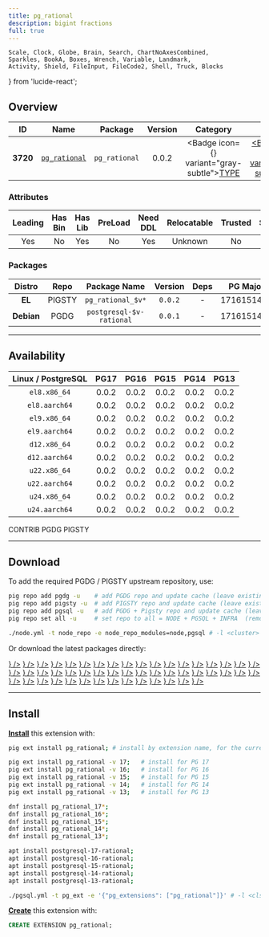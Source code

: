 ```yaml
---
title: pg_rational
description: bigint fractions
full: true
---
```


    Scale, Clock, Globe, Brain, Search, ChartNoAxesCombined,
    Sparkles, BookA, Boxes, Wrench, Variable, Landmark,
    Activity, Shield, FileInput, FileCode2, Shell, Truck, Blocks
} from 'lucide-react';

## Overview

| <TooltipIconButton tooltip="Extension unique identifier" side="top">ID</TooltipIconButton> | <TooltipIconButton tooltip="Extension name" side="top">Name</TooltipIconButton> | <TooltipIconButton tooltip="Package name for installation" side="top">Package</TooltipIconButton> | <TooltipIconButton tooltip="Latest available extension version" side="top">Version</TooltipIconButton> | <TooltipIconButton tooltip="Extension category" side="top">Category</TooltipIconButton> | <TooltipIconButton tooltip="Open source license" side="top">License</TooltipIconButton> | <TooltipIconButton tooltip="Programming language" side="top">Lang</TooltipIconButton> |
|:--------:|:--------:|:----------:|:--------------:|:---------------------------------------:|:------------------------------------------------------:|:----:|
| **3720** | [`pg_rational`](https://github.com/begriffs/pg_rational) | `pg_rational` | 0.0.2 | <Badge icon={<Boxes />} variant="gray-subtle"><a href="/ext/type" className="no-underline">TYPE</a></Badge> | <a href="/ext/list/license#mit" className="no-underline"><Badge icon={<Scale />} variant="blue-subtle">MIT</Badge></a> | <a href="/ext/list/lang#c"><Badge icon={<FileCode2 />} variant="blue-subtle">C</Badge></a> |

### Attributes

| <TooltipIconButton tooltip="The Primary Leading extension in the Package" side="top">Leading</TooltipIconButton> | <TooltipIconButton tooltip="Contains binary utils" side="top">Has Bin</TooltipIconButton> | <TooltipIconButton tooltip="Contains .so shared library files" side="top">Has Lib</TooltipIconButton> | <TooltipIconButton tooltip="Requires preloading via shared_preload_libraries" side="top">PreLoad</TooltipIconButton> | <TooltipIconButton tooltip="Requires CREATE EXTENSION DDL command" side="top">Need DDL</TooltipIconButton> | <TooltipIconButton tooltip="Can be installed in any schema" side="top">Relocatable</TooltipIconButton> | <TooltipIconButton tooltip="Can be created by non-superuser" side="top">Trusted</TooltipIconButton> | <TooltipIconButton tooltip="Schemas used by this extension" side="top">Schemas</TooltipIconButton> |
|:-------:|:-------:|:-------:|:-------:|:--------:|:-----------:|:-------:|:-------:|
| Yes | No | Yes | No | Yes | Unknown | No | - |

### Packages

| <TooltipIconButton tooltip="Linux distribution family, EL or Debian" side="top">Distro</TooltipIconButton> | <TooltipIconButton tooltip="Package repository" side="top">Repo</TooltipIconButton> | <TooltipIconButton tooltip="The RPM/DEB Package Name Pattern (replace $v with real pg major)" side="top">Package Name</TooltipIconButton> | <TooltipIconButton tooltip="Latest package version" side="top">Version</TooltipIconButton> | <TooltipIconButton tooltip="RPM/DEB Package dependencies" side="top">Deps</TooltipIconButton> | <TooltipIconButton tooltip="Available in these PostgreSQL Major Versions" side="top">PG Major</TooltipIconButton> |
|:----------:|:--------:|:------------------------:|:-----------:|:------------:|:------------------:|
|   **EL**   | <Badge variant="amber-subtle"><span className="font-bold">PIGSTY</span></Badge> | `pg_rational_$v*` | `0.0.2` | - | <Badge variant="green-subtle">17</Badge><Badge variant="green-subtle">16</Badge><Badge variant="green-subtle">15</Badge><Badge variant="green-subtle">14</Badge><Badge variant="green-subtle">13</Badge> |
| **Debian** | <Badge variant="blue-subtle"><span className="font-bold">PGDG</span></Badge> | `postgresql-$v-rational` | `0.0.1` | - | <Badge variant="green-subtle">17</Badge><Badge variant="green-subtle">16</Badge><Badge variant="green-subtle">15</Badge><Badge variant="green-subtle">14</Badge><Badge variant="green-subtle">13</Badge> |



------

## Availability

| <TooltipIconButton tooltip="Linux Distro Arch / PostgreSQL Major Version" side="top">Linux / PostgreSQL </TooltipIconButton> | **PG17** | **PG16** | **PG15** | **PG14** | **PG13** |
|:-----:|:-----:|:-----:|:-----:|:-----:|:-----:|
| `el8.x86_64` | <Badge variant="amber-subtle">0.0.2</Badge> | <Badge variant="amber-subtle">0.0.2</Badge> | <Badge variant="amber-subtle">0.0.2</Badge> | <Badge variant="amber-subtle">0.0.2</Badge> | <Badge variant="amber-subtle">0.0.2</Badge> |
| `el8.aarch64` | <Badge variant="amber-subtle">0.0.2</Badge> | <Badge variant="amber-subtle">0.0.2</Badge> | <Badge variant="amber-subtle">0.0.2</Badge> | <Badge variant="amber-subtle">0.0.2</Badge> | <Badge variant="amber-subtle">0.0.2</Badge> |
| `el9.x86_64` | <Badge variant="amber-subtle">0.0.2</Badge> | <Badge variant="amber-subtle">0.0.2</Badge> | <Badge variant="amber-subtle">0.0.2</Badge> | <Badge variant="amber-subtle">0.0.2</Badge> | <Badge variant="amber-subtle">0.0.2</Badge> |
| `el9.aarch64` | <Badge variant="amber-subtle">0.0.2</Badge> | <Badge variant="amber-subtle">0.0.2</Badge> | <Badge variant="amber-subtle">0.0.2</Badge> | <Badge variant="amber-subtle">0.0.2</Badge> | <Badge variant="amber-subtle">0.0.2</Badge> |
| `d12.x86_64` | <Badge variant="blue-subtle">0.0.2</Badge> | <Badge variant="blue-subtle">0.0.2</Badge> | <Badge variant="blue-subtle">0.0.2</Badge> | <Badge variant="blue-subtle">0.0.2</Badge> | <Badge variant="blue-subtle">0.0.2</Badge> |
| `d12.aarch64` | <Badge variant="blue-subtle">0.0.2</Badge> | <Badge variant="blue-subtle">0.0.2</Badge> | <Badge variant="blue-subtle">0.0.2</Badge> | <Badge variant="blue-subtle">0.0.2</Badge> | <Badge variant="blue-subtle">0.0.2</Badge> |
| `u22.x86_64` | <Badge variant="blue-subtle">0.0.2</Badge> | <Badge variant="blue-subtle">0.0.2</Badge> | <Badge variant="blue-subtle">0.0.2</Badge> | <Badge variant="blue-subtle">0.0.2</Badge> | <Badge variant="blue-subtle">0.0.2</Badge> |
| `u22.aarch64` | <Badge variant="blue-subtle">0.0.2</Badge> | <Badge variant="blue-subtle">0.0.2</Badge> | <Badge variant="blue-subtle">0.0.2</Badge> | <Badge variant="blue-subtle">0.0.2</Badge> | <Badge variant="blue-subtle">0.0.2</Badge> |
| `u24.x86_64` | <Badge variant="blue-subtle">0.0.2</Badge> | <Badge variant="blue-subtle">0.0.2</Badge> | <Badge variant="blue-subtle">0.0.2</Badge> | <Badge variant="blue-subtle">0.0.2</Badge> | <Badge variant="blue-subtle">0.0.2</Badge> |
| `u24.aarch64` | <Badge variant="blue-subtle">0.0.2</Badge> | <Badge variant="blue-subtle">0.0.2</Badge> | <Badge variant="blue-subtle">0.0.2</Badge> | <Badge variant="blue-subtle">0.0.2</Badge> | <Badge variant="blue-subtle">0.0.2</Badge> |

<Badge variant="green-subtle"><span className="font-black">CONTRIB</span></Badge> <Badge variant="blue-subtle"><span className="font-black">PGDG</span></Badge> <Badge variant="amber-subtle"><span className="font-black">PIGSTY</span></Badge>

------

## Download

To add the required PGDG / PIGSTY upstream repository, use:

```bash tab="pig"
pig repo add pgdg -u    # add PGDG repo and update cache (leave existing repos)
pig repo add pigsty -u  # add PIGSTY repo and update cache (leave existing repos)
pig repo add pgsql -u   # add PGDG + Pigsty repo and update cache (leave existing repos)
pig repo set all -u     # set repo to all = NODE + PGSQL + INFRA  (remove existing repos)
```
```bash tab="pigsty"
./node.yml -t node_repo -e node_repo_modules=node,pgsql # -l <cluster>
```

Or download the latest packages directly:

<Files>
    <Folder name="el8.x86_64">
        <a href="https://repo.pigsty.io/yum/pgsql/el8.x86_64/pg_rational_17-0.0.2-1PIGSTY.el8.x86_64.rpm"><File name="pg_rational_17-0.0.2-1PIGSTY.el8.x86_64.rpm" icon={<Package className="text-emerald-500" />} /></a>
        <a href="https://repo.pigsty.io/yum/pgsql/el8.x86_64/pg_rational_16-0.0.2-1PIGSTY.el8.x86_64.rpm"><File name="pg_rational_16-0.0.2-1PIGSTY.el8.x86_64.rpm" icon={<Package className="text-emerald-500" />} /></a>
        <a href="https://repo.pigsty.io/yum/pgsql/el8.x86_64/pg_rational_15-0.0.2-1PIGSTY.el8.x86_64.rpm"><File name="pg_rational_15-0.0.2-1PIGSTY.el8.x86_64.rpm" icon={<Package className="text-emerald-500" />} /></a>
        <a href="https://repo.pigsty.io/yum/pgsql/el8.x86_64/pg_rational_14-0.0.2-1PIGSTY.el8.x86_64.rpm"><File name="pg_rational_14-0.0.2-1PIGSTY.el8.x86_64.rpm" icon={<Package className="text-emerald-500" />} /></a>
        <a href="https://repo.pigsty.io/yum/pgsql/el8.x86_64/pg_rational_13-0.0.2-1PIGSTY.el8.x86_64.rpm"><File name="pg_rational_13-0.0.2-1PIGSTY.el8.x86_64.rpm" icon={<Package className="text-emerald-500" />} /></a>
    </Folder>
    <Folder name="el8.aarch64">
        <a href="https://repo.pigsty.io/yum/pgsql/el8.aarch64/pg_rational_17-0.0.2-1PIGSTY.el8.aarch64.rpm"><File name="pg_rational_17-0.0.2-1PIGSTY.el8.aarch64.rpm" icon={<Package className="text-orange-500" />} /></a>
        <a href="https://repo.pigsty.io/yum/pgsql/el8.aarch64/pg_rational_16-0.0.2-1PIGSTY.el8.aarch64.rpm"><File name="pg_rational_16-0.0.2-1PIGSTY.el8.aarch64.rpm" icon={<Package className="text-orange-500" />} /></a>
        <a href="https://repo.pigsty.io/yum/pgsql/el8.aarch64/pg_rational_15-0.0.2-1PIGSTY.el8.aarch64.rpm"><File name="pg_rational_15-0.0.2-1PIGSTY.el8.aarch64.rpm" icon={<Package className="text-orange-500" />} /></a>
        <a href="https://repo.pigsty.io/yum/pgsql/el8.aarch64/pg_rational_14-0.0.2-1PIGSTY.el8.aarch64.rpm"><File name="pg_rational_14-0.0.2-1PIGSTY.el8.aarch64.rpm" icon={<Package className="text-orange-500" />} /></a>
        <a href="https://repo.pigsty.io/yum/pgsql/el8.aarch64/pg_rational_13-0.0.2-1PIGSTY.el8.aarch64.rpm"><File name="pg_rational_13-0.0.2-1PIGSTY.el8.aarch64.rpm" icon={<Package className="text-orange-500" />} /></a>
    </Folder>
    <Folder name="el9.x86_64">
        <a href="https://repo.pigsty.io/yum/pgsql/el9.x86_64/pg_rational_17-0.0.2-1PIGSTY.el9.x86_64.rpm"><File name="pg_rational_17-0.0.2-1PIGSTY.el9.x86_64.rpm" icon={<Package className="text-emerald-500" />} /></a>
        <a href="https://repo.pigsty.io/yum/pgsql/el9.x86_64/pg_rational_16-0.0.2-1PIGSTY.el9.x86_64.rpm"><File name="pg_rational_16-0.0.2-1PIGSTY.el9.x86_64.rpm" icon={<Package className="text-emerald-500" />} /></a>
        <a href="https://repo.pigsty.io/yum/pgsql/el9.x86_64/pg_rational_15-0.0.2-1PIGSTY.el9.x86_64.rpm"><File name="pg_rational_15-0.0.2-1PIGSTY.el9.x86_64.rpm" icon={<Package className="text-emerald-500" />} /></a>
        <a href="https://repo.pigsty.io/yum/pgsql/el9.x86_64/pg_rational_14-0.0.2-1PIGSTY.el9.x86_64.rpm"><File name="pg_rational_14-0.0.2-1PIGSTY.el9.x86_64.rpm" icon={<Package className="text-emerald-500" />} /></a>
        <a href="https://repo.pigsty.io/yum/pgsql/el9.x86_64/pg_rational_13-0.0.2-1PIGSTY.el9.x86_64.rpm"><File name="pg_rational_13-0.0.2-1PIGSTY.el9.x86_64.rpm" icon={<Package className="text-emerald-500" />} /></a>
    </Folder>
    <Folder name="el9.aarch64">
        <a href="https://repo.pigsty.io/yum/pgsql/el9.aarch64/pg_rational_17-0.0.2-1PIGSTY.el9.aarch64.rpm"><File name="pg_rational_17-0.0.2-1PIGSTY.el9.aarch64.rpm" icon={<Package className="text-orange-500" />} /></a>
        <a href="https://repo.pigsty.io/yum/pgsql/el9.aarch64/pg_rational_16-0.0.2-1PIGSTY.el9.aarch64.rpm"><File name="pg_rational_16-0.0.2-1PIGSTY.el9.aarch64.rpm" icon={<Package className="text-orange-500" />} /></a>
        <a href="https://repo.pigsty.io/yum/pgsql/el9.aarch64/pg_rational_15-0.0.2-1PIGSTY.el9.aarch64.rpm"><File name="pg_rational_15-0.0.2-1PIGSTY.el9.aarch64.rpm" icon={<Package className="text-orange-500" />} /></a>
        <a href="https://repo.pigsty.io/yum/pgsql/el9.aarch64/pg_rational_14-0.0.2-1PIGSTY.el9.aarch64.rpm"><File name="pg_rational_14-0.0.2-1PIGSTY.el9.aarch64.rpm" icon={<Package className="text-orange-500" />} /></a>
        <a href="https://repo.pigsty.io/yum/pgsql/el9.aarch64/pg_rational_13-0.0.2-1PIGSTY.el9.aarch64.rpm"><File name="pg_rational_13-0.0.2-1PIGSTY.el9.aarch64.rpm" icon={<Package className="text-orange-500" />} /></a>
    </Folder>
    <Folder name="d12.x86_64">
        <a href="https://apt.postgresql.org/pub/repos/apt/pool/main/p/pg-rational/postgresql-17-rational_0.0.2-7.pgdg120+1_arm64.deb"><File name="postgresql-17-rational_0.0.2-7.pgdg120+1_arm64.deb" icon={<Box className="text-emerald-500" />} /></a>
        <a href="https://apt.postgresql.org/pub/repos/apt/pool/main/p/pg-rational/postgresql-16-rational_0.0.2-7.pgdg120+1_arm64.deb"><File name="postgresql-16-rational_0.0.2-7.pgdg120+1_arm64.deb" icon={<Box className="text-emerald-500" />} /></a>
        <a href="https://apt.postgresql.org/pub/repos/apt/pool/main/p/pg-rational/postgresql-15-rational_0.0.2-7.pgdg120+1_arm64.deb"><File name="postgresql-15-rational_0.0.2-7.pgdg120+1_arm64.deb" icon={<Box className="text-emerald-500" />} /></a>
        <a href="https://apt.postgresql.org/pub/repos/apt/pool/main/p/pg-rational/postgresql-14-rational_0.0.2-7.pgdg120+1_arm64.deb"><File name="postgresql-14-rational_0.0.2-7.pgdg120+1_arm64.deb" icon={<Box className="text-emerald-500" />} /></a>
        <a href="https://apt.postgresql.org/pub/repos/apt/pool/main/p/pg-rational/postgresql-13-rational_0.0.2-7.pgdg120+1_arm64.deb"><File name="postgresql-13-rational_0.0.2-7.pgdg120+1_arm64.deb" icon={<Box className="text-emerald-500" />} /></a>
    </Folder>
    <Folder name="d12.aarch64">
        <a href="https://apt.postgresql.org/pub/repos/apt/pool/main/p/pg-rational/postgresql-17-rational_0.0.2-7.pgdg120+1_amd64.deb"><File name="postgresql-17-rational_0.0.2-7.pgdg120+1_amd64.deb" icon={<Box className="text-orange-500" />} /></a>
        <a href="https://apt.postgresql.org/pub/repos/apt/pool/main/p/pg-rational/postgresql-16-rational_0.0.2-7.pgdg120+1_amd64.deb"><File name="postgresql-16-rational_0.0.2-7.pgdg120+1_amd64.deb" icon={<Box className="text-orange-500" />} /></a>
        <a href="https://apt.postgresql.org/pub/repos/apt/pool/main/p/pg-rational/postgresql-15-rational_0.0.2-7.pgdg120+1_amd64.deb"><File name="postgresql-15-rational_0.0.2-7.pgdg120+1_amd64.deb" icon={<Box className="text-orange-500" />} /></a>
        <a href="https://apt.postgresql.org/pub/repos/apt/pool/main/p/pg-rational/postgresql-14-rational_0.0.2-7.pgdg120+1_amd64.deb"><File name="postgresql-14-rational_0.0.2-7.pgdg120+1_amd64.deb" icon={<Box className="text-orange-500" />} /></a>
        <a href="https://apt.postgresql.org/pub/repos/apt/pool/main/p/pg-rational/postgresql-13-rational_0.0.2-7.pgdg120+1_amd64.deb"><File name="postgresql-13-rational_0.0.2-7.pgdg120+1_amd64.deb" icon={<Box className="text-orange-500" />} /></a>
    </Folder>
    <Folder name="u22.x86_64">
        <a href="https://apt.postgresql.org/pub/repos/apt/pool/main/p/pg-rational/postgresql-17-rational_0.0.2-7.pgdg22.04+1_amd64.deb"><File name="postgresql-17-rational_0.0.2-7.pgdg22.04+1_amd64.deb" icon={<Box className="text-emerald-500" />} /></a>
        <a href="https://apt.postgresql.org/pub/repos/apt/pool/main/p/pg-rational/postgresql-16-rational_0.0.2-7.pgdg22.04+1_amd64.deb"><File name="postgresql-16-rational_0.0.2-7.pgdg22.04+1_amd64.deb" icon={<Box className="text-emerald-500" />} /></a>
        <a href="https://apt.postgresql.org/pub/repos/apt/pool/main/p/pg-rational/postgresql-15-rational_0.0.2-7.pgdg22.04+1_amd64.deb"><File name="postgresql-15-rational_0.0.2-7.pgdg22.04+1_amd64.deb" icon={<Box className="text-emerald-500" />} /></a>
        <a href="https://apt.postgresql.org/pub/repos/apt/pool/main/p/pg-rational/postgresql-14-rational_0.0.2-7.pgdg22.04+1_amd64.deb"><File name="postgresql-14-rational_0.0.2-7.pgdg22.04+1_amd64.deb" icon={<Box className="text-emerald-500" />} /></a>
        <a href="https://apt.postgresql.org/pub/repos/apt/pool/main/p/pg-rational/postgresql-13-rational_0.0.2-7.pgdg22.04+1_amd64.deb"><File name="postgresql-13-rational_0.0.2-7.pgdg22.04+1_amd64.deb" icon={<Box className="text-emerald-500" />} /></a>
    </Folder>
    <Folder name="u22.aarch64">
        <a href="https://apt.postgresql.org/pub/repos/apt/pool/main/p/pg-rational/postgresql-17-rational_0.0.2-7.pgdg22.04+1_arm64.deb"><File name="postgresql-17-rational_0.0.2-7.pgdg22.04+1_arm64.deb" icon={<Box className="text-orange-500" />} /></a>
        <a href="https://apt.postgresql.org/pub/repos/apt/pool/main/p/pg-rational/postgresql-16-rational_0.0.2-7.pgdg22.04+1_arm64.deb"><File name="postgresql-16-rational_0.0.2-7.pgdg22.04+1_arm64.deb" icon={<Box className="text-orange-500" />} /></a>
        <a href="https://apt.postgresql.org/pub/repos/apt/pool/main/p/pg-rational/postgresql-15-rational_0.0.2-7.pgdg22.04+1_arm64.deb"><File name="postgresql-15-rational_0.0.2-7.pgdg22.04+1_arm64.deb" icon={<Box className="text-orange-500" />} /></a>
        <a href="https://apt.postgresql.org/pub/repos/apt/pool/main/p/pg-rational/postgresql-14-rational_0.0.2-7.pgdg22.04+1_arm64.deb"><File name="postgresql-14-rational_0.0.2-7.pgdg22.04+1_arm64.deb" icon={<Box className="text-orange-500" />} /></a>
        <a href="https://apt.postgresql.org/pub/repos/apt/pool/main/p/pg-rational/postgresql-13-rational_0.0.2-7.pgdg22.04+1_arm64.deb"><File name="postgresql-13-rational_0.0.2-7.pgdg22.04+1_arm64.deb" icon={<Box className="text-orange-500" />} /></a>
    </Folder>
    <Folder name="u24.x86_64">
        <a href="https://apt.postgresql.org/pub/repos/apt/pool/main/p/pg-rational/postgresql-17-rational_0.0.2-7.pgdg24.04+1_amd64.deb"><File name="postgresql-17-rational_0.0.2-7.pgdg24.04+1_amd64.deb" icon={<Box className="text-emerald-500" />} /></a>
        <a href="https://apt.postgresql.org/pub/repos/apt/pool/main/p/pg-rational/postgresql-16-rational_0.0.2-7.pgdg24.04+1_amd64.deb"><File name="postgresql-16-rational_0.0.2-7.pgdg24.04+1_amd64.deb" icon={<Box className="text-emerald-500" />} /></a>
        <a href="https://apt.postgresql.org/pub/repos/apt/pool/main/p/pg-rational/postgresql-15-rational_0.0.2-7.pgdg24.04+1_amd64.deb"><File name="postgresql-15-rational_0.0.2-7.pgdg24.04+1_amd64.deb" icon={<Box className="text-emerald-500" />} /></a>
        <a href="https://apt.postgresql.org/pub/repos/apt/pool/main/p/pg-rational/postgresql-14-rational_0.0.2-7.pgdg24.04+1_amd64.deb"><File name="postgresql-14-rational_0.0.2-7.pgdg24.04+1_amd64.deb" icon={<Box className="text-emerald-500" />} /></a>
        <a href="https://apt.postgresql.org/pub/repos/apt/pool/main/p/pg-rational/postgresql-13-rational_0.0.2-7.pgdg24.04+1_amd64.deb"><File name="postgresql-13-rational_0.0.2-7.pgdg24.04+1_amd64.deb" icon={<Box className="text-emerald-500" />} /></a>
    </Folder>
    <Folder name="u24.aarch64">
        <a href="https://apt.postgresql.org/pub/repos/apt/pool/main/p/pg-rational/postgresql-17-rational_0.0.2-7.pgdg24.04+1_arm64.deb"><File name="postgresql-17-rational_0.0.2-7.pgdg24.04+1_arm64.deb" icon={<Box className="text-orange-500" />} /></a>
        <a href="https://apt.postgresql.org/pub/repos/apt/pool/main/p/pg-rational/postgresql-16-rational_0.0.2-7.pgdg24.04+1_arm64.deb"><File name="postgresql-16-rational_0.0.2-7.pgdg24.04+1_arm64.deb" icon={<Box className="text-orange-500" />} /></a>
        <a href="https://apt.postgresql.org/pub/repos/apt/pool/main/p/pg-rational/postgresql-15-rational_0.0.2-7.pgdg24.04+1_arm64.deb"><File name="postgresql-15-rational_0.0.2-7.pgdg24.04+1_arm64.deb" icon={<Box className="text-orange-500" />} /></a>
        <a href="https://apt.postgresql.org/pub/repos/apt/pool/main/p/pg-rational/postgresql-14-rational_0.0.2-7.pgdg24.04+1_arm64.deb"><File name="postgresql-14-rational_0.0.2-7.pgdg24.04+1_arm64.deb" icon={<Box className="text-orange-500" />} /></a>
        <a href="https://apt.postgresql.org/pub/repos/apt/pool/main/p/pg-rational/postgresql-13-rational_0.0.2-7.pgdg24.04+1_arm64.deb"><File name="postgresql-13-rational_0.0.2-7.pgdg24.04+1_arm64.deb" icon={<Box className="text-orange-500" />} /></a>
    </Folder>
</Files>

------

## Install

[**Install**](/docs/pgsql/extension/install) this extension with:

```bash tab="pig"
pig ext install pg_rational; # install by extension name, for the current active PG version

pig ext install pg_rational -v 17;   # install for PG 17
pig ext install pg_rational -v 16;   # install for PG 16
pig ext install pg_rational -v 15;   # install for PG 15
pig ext install pg_rational -v 14;   # install for PG 14
pig ext install pg_rational -v 13;   # install for PG 13
```
```bash tab="yum" 
dnf install pg_rational_17*;
dnf install pg_rational_16*;
dnf install pg_rational_15*;
dnf install pg_rational_14*;
dnf install pg_rational_13*;
```
```bash tab="apt" 
apt install postgresql-17-rational;
apt install postgresql-16-rational;
apt install postgresql-15-rational;
apt install postgresql-14-rational;
apt install postgresql-13-rational;
```
```bash tab="ansible"
./pgsql.yml -t pg_ext -e '{"pg_extensions": ["pg_rational"]}' # -l <cls>
```

[**Create**](/docs/pgsql/extension/create) this extension with:

```sql
CREATE EXTENSION pg_rational;
```


